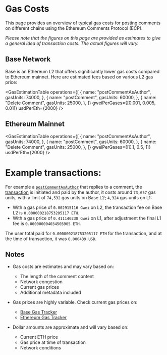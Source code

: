 
# Gas Costs

This page provides an overview of typical gas costs for posting comments on different chains using the Ethereum Comments Protocol (ECP).

_Please note that the figures on this page are provided as estimates to give a general idea of transaction costs. The actual figures will vary._

## Base Network

Base is an Ethereum L2 that offers significantly lower gas costs compared to Ethereum mainnet. Here are estimated fees based on various L2 gas price:

<GasEstimationTable
  operations={[
    {
      name: "postCommentAsAuthor",
      gasUnits: 74000,
    },
    {
      name: "postComment",
      gasUnits: 60000,
    },
    {
      name: "Delete Comment",
      gasUnits: 25000,
    },
  ]}
  gweiPerGases={[0.001, 0.005, 0.01]}
  usdPerEth={2000}
/>

## Ethereum Mainnet

<GasEstimationTable
  operations={[
    {
      name: "postCommentAsAuthor",
      gasUnits: 74000,
    },
    {
      name: "postComment",
      gasUnits: 60000,
    },
    {
      name: "Delete Comment",
      gasUnits: 25000,
    },
  ]}
  gweiPerGases={[0.1, 0.5, 1]}
  usdPerEth={2000}
/>

# Example transactions:

For example a [`postCommentAsAuthor`](/protocol-reference/CommentManager#postcommentasauthorstruct-commentscommentdata-commentdata-bytes-appsignature-external) that replies to a comment,
the [transaction](https://basescan.org/tx/0x189c08c3b6bda7f098a649574e27d203aa1e760848197f447e9adfdbc8a3a465) is initiated and paid by the author,
it costs around `73,657` gas units, with a limit of `74,532` gas units on Base L2; `4,324` gas units on L1:

- With a gas price of `0.002915116 Gwei` on L2, the transaction fee on Base L2 is `0.000000218753205117 ETH`.
- With a gas price of `0.411140238 Gwei` on L1, after adjustment the final L1 fee is `0.000000004034505905 ETH`.

The user total paid for `0.000000218753205117 ETH` for the transaction, and at the time of transaction, it was `0.000439 USD`.

## Notes

- Gas costs are estimates and may vary based on:

  - The length of the comment content
  - Network congestion
  - Current gas prices
  - Additional metadata included

- Gas prices are highly variable. Check current gas prices on:

  - [Base Gas Tracker](https://basescan.org/gastracker)
  - [Ethereum Gas Tracker](https://etherscan.io/gastracker)

- Dollar amounts are approximate and will vary based on:
  - Current ETH price
  - Gas price at time of transaction
  - Network conditions
